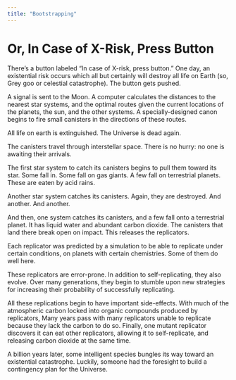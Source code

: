 ```yaml
---
title: "Bootstrapping"
---
```


# Or, In Case of X-Risk, Press Button

There's a button labeled "In case of X-risk, press button." One day, an existential risk occurs which all but certainly will destroy all life on Earth (so, Grey goo or celestial catastrophe). The button gets pushed.

A signal is sent to the Moon. A computer calculates the distances to the nearest star systems, and the optimal routes given the current locations of the planets, the sun, and the other systems. A specially-designed canon begins to fire small canisters in the directions of these routes.

All life on earth is extinguished. The Universe is dead again.

The canisters travel through interstellar space. There is no hurry: no one is awaiting their arrivals.

The first star system to catch its canisters begins to pull them toward its star. Some fall in. Some fall on gas giants. A few fall on terrestrial planets. These are eaten by acid rains.

Another star system catches its canisters. Again, they are destroyed. And another. And another.

And then, one system catches its canisters, and a few fall onto a terrestrial planet. It has liquid water and abundant carbon dioxide. The canisters that land there break open on impact. This releases the replicators.

Each replicator was predicted by a simulation to be able to replicate under certain conditions, on planets with certain chemistries. Some of them do well here.

These replicators are error-prone. In addition to self-replicating, they also evolve. Over many generations, they begin to stumble upon new strategies for increasing their probability of successfully replicating.

All these replications begin to have important side-effects. With much of the atmospheric carbon locked into organic compounds produced by replicators, Many years pass with many replicators unable to replicate because they lack the carbon to do so. Finally, one mutant replicator discovers it can eat other replicators, allowing it to self-replicate, and releasing carbon dioxide at the same time.

A billion years later, some intelligent species bungles its way toward an existential catastrophe. Luckily, someone had the foresight to build a contingency plan for the Universe.
